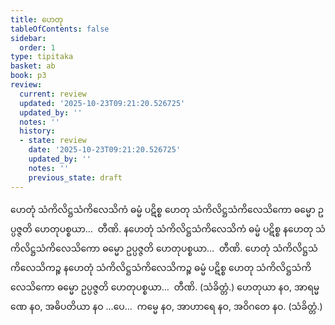 ```yaml
---
title: ဟေတု
tableOfContents: false
sidebar:
  order: 1
type: tipitaka
basket: ab
book: p3
review:
  current: review
  updated: '2025-10-23T09:21:20.526725'
  updated_by: ''
  notes: ''
  history:
  - state: review
    date: '2025-10-23T09:21:20.526725'
    updated_by: ''
    notes: ''
    previous_state: draft
---
```



<ReviewStatus review={frontmatter.review} showDetails={true} />

<HypothesisAnnotation frontmatter={frontmatter} />

<DynamicBreadcrumb />

<Division number="186" book="p3" e="ch" v="39" p="233">

<Paragraph number="339" book="p3">
ဟေတုံ သံကိလိဋ္ဌသံကိလေသိကံ ဓမ္မံ ပဋိစ္စ ဟေတု သံကိလိဋ္ဌသံကိလေသိကော ဓမ္မော ဥပ္ပဇ္ဇတိ ဟေတုပစ္စယာ…  တီဏိ.
</Paragraph>

<Paragraph number="340" book="p3">
နဟေတုံ သံကိလိဋ္ဌသံကိလေသိကံ ဓမ္မံ ပဋိစ္စ နဟေတု သံကိလိဋ္ဌသံကိလေသိကော ဓမ္မော ဥပ္ပဇ္ဇတိ ဟေတုပစ္စယာ…  တီဏိ.
</Paragraph>

<Paragraph number="341" book="p3">
ဟေတုံ သံကိလိဋ္ဌသံကိလေသိကဉ္စ နဟေတုံ သံကိလိဋ္ဌသံကိလေသိကဉ္စ ဓမ္မံ ပဋိစ္စ ဟေတု သံကိလိဋ္ဌသံကိလေသိကော ဓမ္မော ဥပ္ပဇ္ဇတိ ဟေတုပစ္စယာ…  တီဏိ. (သံခိတ္တံ.)
</Paragraph>

</Division>
<Division number="187" book="p3" e="ch" v="39" p="234">

<Paragraph number="342" book="p3">
ဟေတုယာ နဝ, အာရမ္မဏေ နဝ, အဓိပတိယာ နဝ …ပေ…  ကမ္မေ နဝ, အာဟာရေ နဝ, အဝိဂတေ နဝ. (သံခိတ္တံ.)
</Paragraph>
</Division>